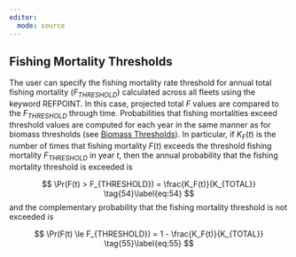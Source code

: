 ```yaml
---
editor: 
  mode: source
---
```


## Fishing Mortality Thresholds {.unnumbered}

The user can specify the fishing mortality rate threshold for annual total fishing mortality $(F_{THRESHOLD})$ calculated across all fleets using the keyword REFPOINT. In this case, projected total $F$ values are compared to the $F_{THRESHOLD}$ through time. Probabilities that fishing mortalities exceed threshold values are computed for each year in the same manner as for biomass thresholds (see [Biomass Thresholds](#biomass-thresholds)). In particular, if $K_F(t)$ is the number of times that fishing mortality $F(t)$ exceeds the threshold fishing mortality $F_{THRESHOLD}$ in year $t$, then the annual probability that the fishing mortality threshold is exceeded is

$$
\Pr(F(t) > F_{THRESHOLD}) = \frac{K_F(t)}{K_{TOTAL}} \tag{54}\label{eq:54}
$$
and the complementary probability that the fishing mortality threshold is not exceeded is

$$
\Pr(F(t) \le F_{THRESHOLD}) = 1 - \frac{K_F(t)}{K_{TOTAL}} \tag{55}\label{eq:55}  
$$
